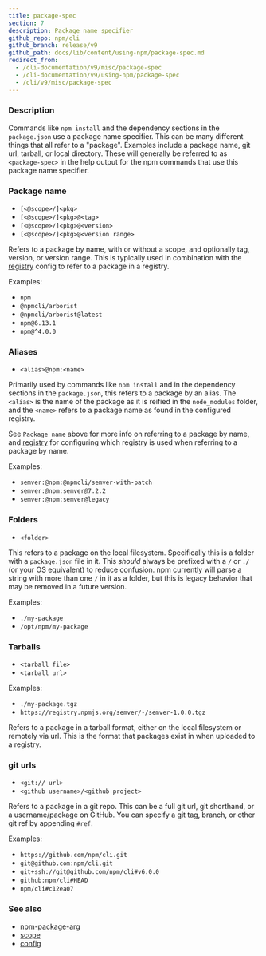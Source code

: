 ```yaml
---
title: package-spec
section: 7
description: Package name specifier
github_repo: npm/cli
github_branch: release/v9
github_path: docs/lib/content/using-npm/package-spec.md
redirect_from:
  - /cli-documentation/v9/misc/package-spec
  - /cli-documentation/v9/using-npm/package-spec
  - /cli/v9/misc/package-spec
---
```


### Description

Commands like `npm install` and the dependency sections in the `package.json` use a package name specifier. This can be many different things that all refer to a "package". Examples include a package name, git url, tarball, or local directory. These will generally be referred to as `<package-spec>` in the help output for the npm commands that use this package name specifier.

### Package name

- `[<@scope>/]<pkg>`
- `[<@scope>/]<pkg>@<tag>`
- `[<@scope>/]<pkg>@<version>`
- `[<@scope>/]<pkg>@<version range>`

Refers to a package by name, with or without a scope, and optionally tag, version, or version range. This is typically used in combination with the [registry](/cli/v9/using-npm/config#registry) config to refer to a package in a registry.

Examples:

- `npm`
- `@npmcli/arborist`
- `@npmcli/arborist@latest`
- `npm@6.13.1`
- `npm@^4.0.0`

### Aliases

- `<alias>@npm:<name>`

Primarily used by commands like `npm install` and in the dependency sections in the `package.json`, this refers to a package by an alias. The `<alias>` is the name of the package as it is reified in the `node_modules` folder, and the `<name>` refers to a package name as found in the configured registry.

See `Package name` above for more info on referring to a package by name, and [registry](/cli/v9/using-npm/config#registry) for configuring which registry is used when referring to a package by name.

Examples:

- `semver:@npm:@npmcli/semver-with-patch`
- `semver:@npm:semver@7.2.2`
- `semver:@npm:semver@legacy`

### Folders

- `<folder>`

This refers to a package on the local filesystem. Specifically this is a folder with a `package.json` file in it. This _should_ always be prefixed with a `/` or `./` (or your OS equivalent) to reduce confusion. npm currently will parse a string with more than one `/` in it as a folder, but this is legacy behavior that may be removed in a future version.

Examples:

- `./my-package`
- `/opt/npm/my-package`

### Tarballs

- `<tarball file>`
- `<tarball url>`

Examples:

- `./my-package.tgz`
- `https://registry.npmjs.org/semver/-/semver-1.0.0.tgz`

Refers to a package in a tarball format, either on the local filesystem or remotely via url. This is the format that packages exist in when uploaded to a registry.

### git urls

- `<git:// url>`
- `<github username>/<github project>`

Refers to a package in a git repo. This can be a full git url, git shorthand, or a username/package on GitHub. You can specify a git tag, branch, or other git ref by appending `#ref`.

Examples:

- `https://github.com/npm/cli.git`
- `git@github.com:npm/cli.git`
- `git+ssh://git@github.com/npm/cli#v6.0.0`
- `github:npm/cli#HEAD`
- `npm/cli#c12ea07`

### See also

- [npm-package-arg](https://npm.im/npm-package-arg)
- [scope](/cli/v9/using-npm/scope)
- [config](/cli/v9/using-npm/config)
